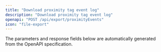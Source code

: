```yaml
---
title: "Download proximity tag event log"
description: "Download proximity tag event log"
openapi: "POST /api/export/proximityEvents"
icon: "file-export"
---
```


<Note>
The parameters and response fields below are automatically generated from the OpenAPI specification.
</Note>
